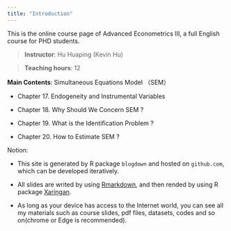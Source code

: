 ```yaml
---
title: "Introduction"
---
```


This is the online course page of Advanced Econometrics III, a full English course for PHD students.


> **Instructor**: Hu Huaping (Kevin Hu)

> **Teaching hours**: 12

**Main Contents**: Simultaneous Equations Model
（SEM）

- Chapter 17. Endogeneity and Instrumental Variables

- Chapter 18. Why Should We Concern SEM ?

- Chapter 19. What is the Identification Problem ?

- Chapter 20. How to Estimate SEM ?


Notion:

- This site is generated by R package `blogdown` and hosted on `github.com`,  which can be developed iteratively.

- All slides are writed by using [Rmarkdown](https://rmarkdown.rstudio.com/), and then rended by using R package [Xaringan](https://github.com/yihui/xaringan).

- As long as your device has access to the Internet world, you can see all  my materials such as course slides, pdf files, datasets, codes and so on(chrome or Edge is recommended).

